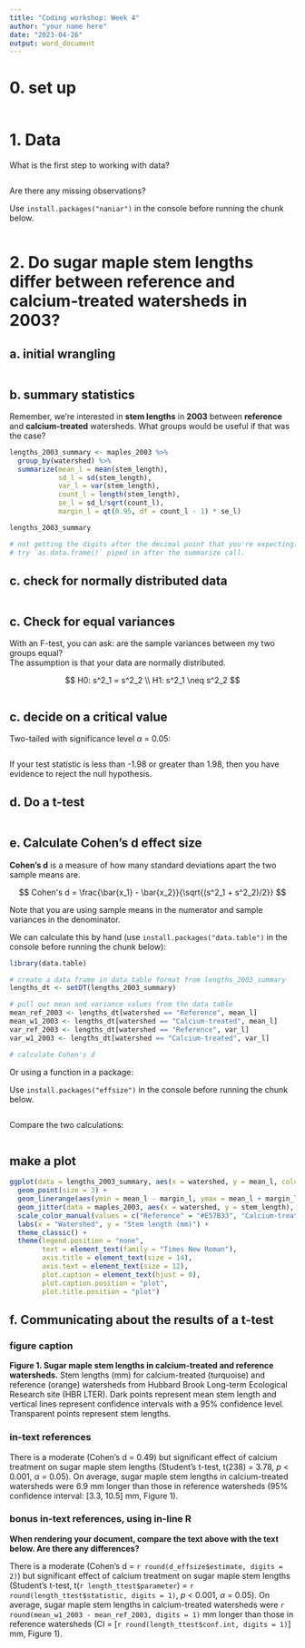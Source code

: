 ```yaml
---
title: "Coding workshop: Week 4"
author: "your name here"
date: "2023-04-26"
output: word_document
---
```


# 0. set up

```r

```

# 1. Data

What is the first step to working with data?

```r

```

Are there any missing observations?  

Use `install.packages("naniar")` in the console before running the chunk below.

```r

```

# 2. Do sugar maple stem lengths differ between reference and calcium-treated watersheds in 2003?

## a. initial wrangling

```r

```

## b. summary statistics

Remember, we're interested in **stem lengths** in **2003** between **reference** and **calcium-treated** watersheds. What groups would be useful if that was the case?

```r
lengths_2003_summary <- maples_2003 %>% 
  group_by(watershed) %>% 
  summarize(mean_l = mean(stem_length),
            sd_l = sd(stem_length),
            var_l = var(stem_length),
            count_l = length(stem_length),
            se_l = sd_l/sqrt(count_l),
            margin_l = qt(0.95, df = count_l - 1) * se_l) 

lengths_2003_summary

# not getting the digits after the decimal point that you're expecting?
# try `as.data.frame()` piped in after the summarize call.
```

## c. check for normally distributed data

```r

```

## c. Check for equal variances

With an F-test, you can ask: are the sample variances between my two groups equal?  
The assumption is that your data are normally distributed.

$$
H0: s^2_1 = s^2_2 \\
H1: s^2_1 \neq s^2_2
$$

```r

```

## c. decide on a critical value

Two-tailed with significance level $\alpha$ = 0.05:

```r

```

If your test statistic is less than -1.98 or greater than 1.98, then you have evidence to reject the null hypothesis.

## d. Do a t-test 

```r

```

## e. Calculate Cohen's d effect size

**Cohen's d** is a measure of how many standard deviations apart the two sample means are. 

$$
Cohen's d = \frac{\bar{x_1} - \bar{x_2}}{\sqrt{(s^2_1 + s^2_2)/2}}
$$

Note that you are using sample means in the numerator and sample variances in the denominator.  

We can calculate this by hand (use `install.packages("data.table")` in the console before running the chunk below):  

```r
library(data.table)

# create a data frame in data table format from lengths_2003_summary
lengths_dt <- setDT(lengths_2003_summary)

# pull out mean and variance values from the data table 
mean_ref_2003 <- lengths_dt[watershed == "Reference", mean_l]
mean_w1_2003 <- lengths_dt[watershed == "Calcium-treated", mean_l]
var_ref_2003 <- lengths_dt[watershed == "Reference", var_l]
var_w1_2003 <- lengths_dt[watershed == "Calcium-treated", var_l]

# calculate Cohen's d

```

Or using a function in a package:  

Use `install.packages("effsize")` in the console before running the chunk below.

```r

```

Compare the two calculations:

```r

```

## make a plot

```r
ggplot(data = lengths_2003_summary, aes(x = watershed, y = mean_l, color = watershed)) +
  geom_point(size = 3) +
  geom_linerange(aes(ymin = mean_l - margin_l, ymax = mean_l + margin_l), linewidth = 1) +
  geom_jitter(data = maples_2003, aes(x = watershed, y = stem_length), alpha = 0.3) +
  scale_color_manual(values = c("Reference" = "#E57B33", "Calcium-treated" = "#039199")) +
  labs(x = "Watershed", y = "Stem length (mm)") +
  theme_classic() +
  theme(legend.position = "none",
        text = element_text(family = "Times New Roman"),
        axis.title = element_text(size = 14),
        axis.text = element_text(size = 12),
        plot.caption = element_text(hjust = 0),
        plot.caption.position = "plot",
        plot.title.position = "plot")
```

## f. Communicating about the results of a t-test

### figure caption

**Figure 1. Sugar maple stem lengths in calcium-treated and reference watersheds.** Stem lengths (mm) for calcium-treated (turquoise) and reference (orange) watersheds from Hubbard Brook Long-term Ecological Research site (HBR LTER). Dark points represent mean stem length and vertical lines represent confidence intervals with a 95% confidence level. Transparent points represent stem lengths.

### in-text references

There is a moderate (Cohen's d = 0.49) but significant effect of calcium treatment on sugar maple stem lengths (Student's t-test, t(238) = 3.78, _p_ < 0.001, $\alpha$ = 0.05). On average, sugar maple stem lengths in calcium-treated watersheds were 6.9 mm longer than those in reference watersheds (95% confidence interval: [3.3, 10.5] mm, Figure 1). 

### bonus in-text references, using in-line R

**When rendering your document, compare the text above with the text below. Are there any differences?**  

There is a moderate (Cohen's d = `r round(d_effsize$estimate, digits = 2)`) but significant effect of calcium treatment on sugar maple stem lengths (Student's t-test, t(`r length_ttest$parameter`) = `r round(length_ttest$statistic, digits = 1)`, _p_ < 0.001, $\alpha$ = 0.05). On average, sugar maple stem lengths in calcium-treated watersheds were `r round(mean_w1_2003 - mean_ref_2003, digits = 1)` mm longer than those in reference watersheds (CI = [`r round(length_ttest$conf.int, digits = 1)`] mm, Figure 1). 
